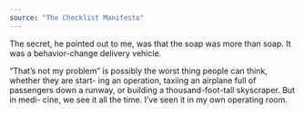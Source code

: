```yaml
---
source: "The Checklist Manifesto"
---
```


The secret, he pointed out to me, was that the soap was more than soap. It was a behavior-change delivery vehicle.

“That’s not my problem” is possibly the worst thing people can think, whether they are start- ing an operation, taxiing an airplane full of passengers down a runway, or building a thousand-foot-tall skyscraper. But in medi- cine, we see it all the time. I’ve seen it in my own operating room.


